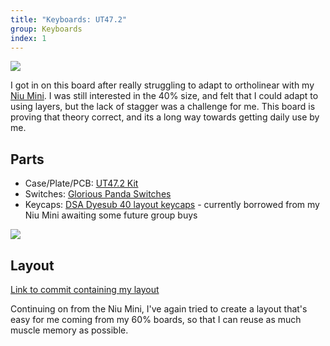 ```yaml
---
title: "Keyboards: UT47.2"
group: Keyboards
index: 1
---
```


![](flickr://50682227532)

I got in on this board after really struggling to adapt to ortholinear with my [Niu Mini](/keyboard/niu-mini). I was still interested in the 40% size, and felt that I could adapt to using layers, but the lack of stagger was a challenge for me. This board is proving that theory correct, and its a long way towards getting daily use by me.

## Parts

- Case/Plate/PCB: [UT47.2 Kit](https://mechboards.co.uk/shop/kits/ut47-2-kit/)
- Switches: [Glorious Panda Switches](https://candykeys.com/product/glorious-panda-switches-36-switch-pack)
- Keycaps: [DSA Dyesub 40 layout keycaps](https://kbdfans.com/products/dsa-dye-sub-40layout-keycaps?variant=29081336053808) - currently borrowed from my Niu Mini awaiting some future group buys

![](flickr://50682154666)

## Layout

[Link to commit containing my layout](https://github.com/mjwbenton/qmk_firmware/commit/bd16f186efe3c6e5961d22f25208ee58a64fb00f)

Continuing on from the Niu Mini, I've again tried to create a layout that's easy for me coming from my 60% boards, so that I can reuse as much muscle memory as possible.
